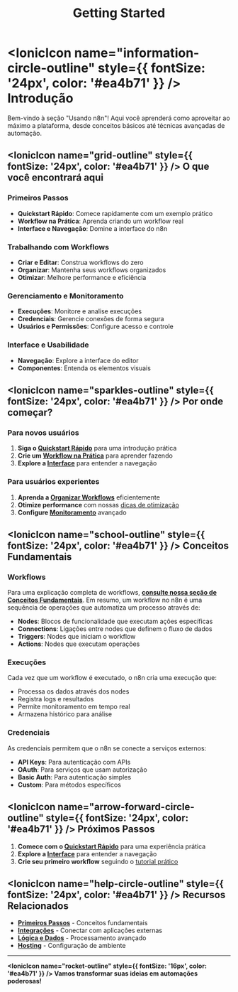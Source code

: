﻿---
sidebar_position: 1
title: Getting Started
description: Primeiros passos e quickstart para usar o n8n
keywords: [n8n, getting started, quickstart, primeiro workflow]
---

# <IonicIcon name="information-circle-outline" style={{ fontSize: '24px', color: '#ea4b71' }} /> Introdução

Bem-vindo à seção "Usando n8n"! Aqui você aprenderá como aproveitar ao máximo a plataforma, desde conceitos básicos até técnicas avançadas de automação.

## <IonicIcon name="grid-outline" style={{ fontSize: '24px', color: '#ea4b71' }} /> O que você encontrará aqui

### Primeiros Passos

- **Quickstart Rápido**: Comece rapidamente com um exemplo prático
- **Workflow na Prática**: Aprenda criando um workflow real
- **Interface e Navegação**: Domine a interface do n8n

### Trabalhando com Workflows

- **Criar e Editar**: Construa workflows do zero
- **Organizar**: Mantenha seus workflows organizados
- **Otimizar**: Melhore performance e eficiência

### Gerenciamento e Monitoramento

- **Execuções**: Monitore e analise execuções
- **Credenciais**: Gerencie conexões de forma segura
- **Usuários e Permissões**: Configure acesso e controle

### Interface e Usabilidade

- **Navegação**: Explore a interface do editor
- **Componentes**: Entenda os elementos visuais

## <IonicIcon name="sparkles-outline" style={{ fontSize: '24px', color: '#ea4b71' }} /> Por onde começar?

### Para novos usuários

1. **Siga o [Quickstart Rápido](./quickstart-rapido)** para uma introdução prática
2. **Crie um [Workflow na Prática](./workflow-na-pratica)** para aprender fazendo
3. **Explore a [Interface](../interface/)** para entender a navegação

### Para usuários experientes

1. **Aprenda a [Organizar Workflows](../workflows/organizar)** eficientemente
2. **Otimize performance** com nossas [dicas de otimização](../workflows/otimizar)
3. **Configure [Monitoramento](../monitoring/)** avançado

## <IonicIcon name="school-outline" style={{ fontSize: '24px', color: '#ea4b71' }} /> Conceitos Fundamentais

### Workflows

Para uma explicação completa de workflows, **[consulte nossa seção de Conceitos Fundamentais](../../primeiros-passos/conceitos-fundamentais)**. Em resumo, um workflow no n8n é uma sequência de operações que automatiza um processo através de:

- **Nodes**: Blocos de funcionalidade que executam ações específicas
- **Connections**: Ligações entre nodes que definem o fluxo de dados
- **Triggers**: Nodes que iniciam o workflow
- **Actions**: Nodes que executam operações

### Execuções

Cada vez que um workflow é executado, o n8n cria uma execução que:

- Processa os dados através dos nodes
- Registra logs e resultados
- Permite monitoramento em tempo real
- Armazena histórico para análise

### Credenciais

As credenciais permitem que o n8n se conecte a serviços externos:

- **API Keys**: Para autenticação com APIs
- **OAuth**: Para serviços que usam autorização
- **Basic Auth**: Para autenticação simples
- **Custom**: Para métodos específicos

## <IonicIcon name="arrow-forward-circle-outline" style={{ fontSize: '24px', color: '#ea4b71' }} /> Próximos Passos

1. **Comece com o [Quickstart Rápido](./quickstart-rapido)** para uma experiência prática
2. **Explore a [Interface](../interface/)** para entender a navegação
3. **Crie seu primeiro workflow** seguindo o [tutorial prático](./workflow-na-pratica)

## <IonicIcon name="help-circle-outline" style={{ fontSize: '24px', color: '#ea4b71' }} /> Recursos Relacionados

- **[Primeiros Passos](../../primeiros-passos/)** - Conceitos fundamentais
- **[Integrações](../../integracoes/)** - Conectar com aplicações externas
- **[Lógica e Dados](../../logica-e-dados/)** - Processamento avançado
- **[Hosting](../../hosting-n8n/)** - Configuração de ambiente

---

**<IonicIcon name="rocket-outline" style={{ fontSize: '16px', color: '#ea4b71' }} /> Vamos transformar suas ideias em automações poderosas!**

